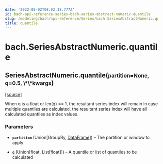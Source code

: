 ```yaml
---
date: '2022-05-02T08:02:18.777Z'
id: bach-api-reference-series-bach-series-abstract-numeric-quantile
slug: /modeling/bach/api-reference/Series/bach.SeriesAbstractNumeric.quantile/
title: quantile
---
```


# bach.SeriesAbstractNumeric.quantile

<div class="method">

<h2 class="signature-class"><span class="additional-name">SeriesAbstractNumeric.</span><span class="name">quantile(</span><small class="parameter-list"><span class="parameter" id="partition">partition=None</span>, <span class="parameter" id="q">q=0.5</span>, <span class="parameter" id="**">\*\*kwargs</span></small>)</h2>


&#8203;<span class="view-source">[[source]](https://github.com/objectiv/objectiv-analytics/blob/main/bach/bach/series/series_numeric.py)</span>

<div class="content">

When q is a float or len(q) == 1, the resultant series index will remain
In case multiple quantiles are calculated, the resultant series index will have all calculated
quantiles as index values.


### Parameters

* **`partition`** (Union[GroupBy, [DataFrame](/docs/modeling/bach/api-reference/DataFrame/bach.DataFrame/#bach.DataFrame)]) – The partition or window to apply

* **`q`** (Union[float, List[float]]) – A quantile or list of quantiles to be calculated



</div>

</div>
